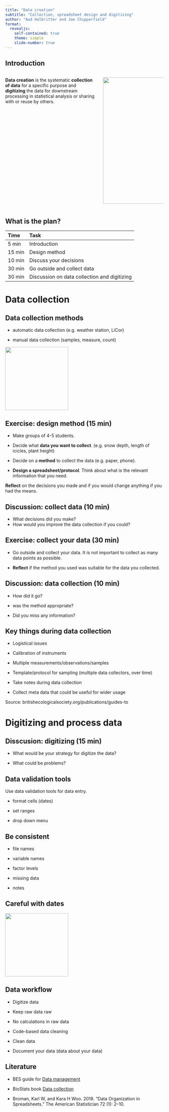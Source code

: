 ```yaml
---
title: "Data creation"
subtitle: "Collection, spreadsheet design and digitizing"
author: "Aud Halbritter and Joe Chipperfield"
format:
  revealjs:
    self-contained: true
    theme: simple
    slide-number: true
---
```


## Introduction

:::: {.columns}

::: {.column width="60%"}

**Data creation** is the systematic **collection of data** for a specific purpose and **digitizing** the data for downstream processing in statistical analysis or sharing with or reuse by others.

:::

::: {.column width="40%"}
![](pics/cycle.png){.absolute top="50" left="600" width="400" height="400"}
:::

::::

## What is the plan?

| Time  | Task  |
|:---|:---|
| 5 min  | Introduction  |
| 15 min  | Design method  |
| 10 min  | Discuss your decisions  |
| 30 min  | Go outside and collect data  |
| 30 min  | Discussion on data collection and digitizing  |




# Data collection

## Data collection methods

- automatic data collection (e.g. weather station, LiCor)

- manual data collection (samples, measure, count)

![](pics/spreadsheets.jpg){width="200"}


## Exercise: design method (15 min)

- Make groups of 4-5 students.

- Decide what **data you want to collect**.
(e.g. snow depth, length of icicles, plant height)

- Decide on a **method** to collect the data (e.g. paper, phone).

- **Design a spreadsheet/protocol**. Think about what is the relevant information that you need.

**Reflect** on  the decisions you made and if you would change anything if you had the means.


## Discussion: collect data (10 min)

- What decisions did you make?
- How would you improve the data collection if you could?


## Exercise: collect your data (30 min)

- Go outside and collect your data. It is not important to collect as many data points as possible.

- **Reflect** if the method you used was suitable for the data you collected.


## Discussion: data collection (10 min)

- How did it go?

- was the method appropriate?

- Did you miss any information?



## Key things during data collection

- Logistical issues

- Calibration of instruments

- Multiple measurements/observations/samples

- Template/protocol for sampling (multiple data collectors, over time)

- Take notes during data collection

- Collect meta data that could be useful for wider usage

Source: britishecologicalsociety.org/publications/guides-to



# Digitizing and process data

## Disscusion: digitizing (15 min)

- What would be your strategy for digitize the data?

- What could be problems?



<!-- Here are some slides at the end if there is time -->

## Data validation tools

Use data validation tools for data entry.

- format cells (dates)

- set ranges

- drop down menu



## Be consistent

- file names

- variable names

- factor levels

- missing data

- notes


## Careful with dates


![](pics/iso_8601.png){width="200"}


## Data workflow

- Digitize data

- Keep raw data raw

- No calculations in raw data

- Code-based data cleaning

- Clean data

- Document your data (data about your data)



## Literature

- BES guide for [Data management](https://www.britishecologicalsociety.org/wp-content/uploads/2019/06/BES-Guide-Data-Management-2019.pdf?utm_source=web&utm_medium=web&utm_campaign=better_science)

- BioStats book [Data collection](https://biostats-r.github.io/biostats/data_collection/)

- Broman, Karl W, and Kara H Woo. 2018. “Data Organization in Spreadsheets.” The American Statistician 72 (1): 2–10.







